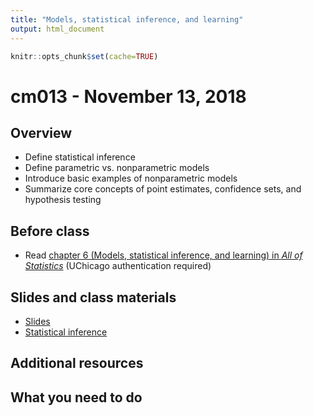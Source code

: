 ```yaml
---
title: "Models, statistical inference, and learning"
output: html_document
---
```


```r
knitr::opts_chunk$set(cache=TRUE)
```

# cm013 - November 13, 2018

## Overview

* Define statistical inference
* Define parametric vs. nonparametric models
* Introduce basic examples of nonparametric models
* Summarize core concepts of point estimates, confidence sets, and hypothesis testing

## Before class

* Read [chapter 6 (Models, statistical inference, and learning) in *All of Statistics*](https://link-springer-com.proxy.uchicago.edu/book/10.1007%2F978-0-387-21736-9) (UChicago authentication required)


## Slides and class materials

* [Slides](extras/cm013_slides.html)
* [Statistical inference](stat-inference.html)

## Additional resources

## What you need to do

